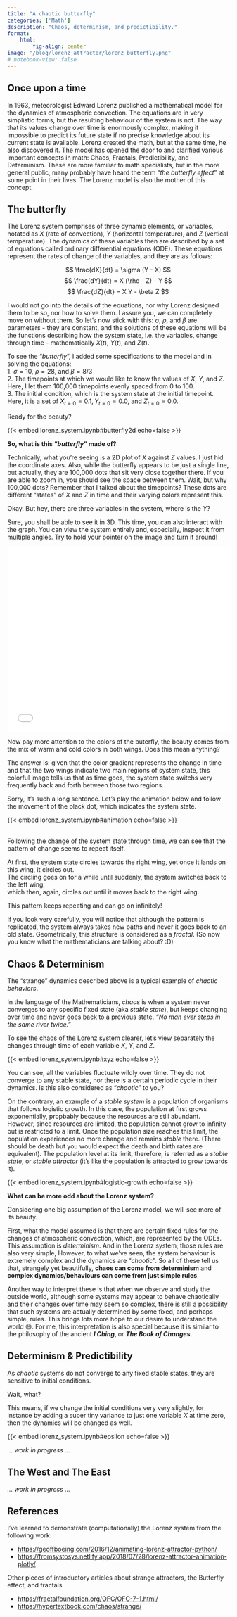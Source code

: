 ```yaml
---
title: "A chaotic butterfly"
categories: ['Math']
description: "Chaos, determinism, and predictibility."
format:
    html:
        fig-align: center
image: "/blog/lorenz_attractor/lorenz_butterfly.png"
# notebook-view: false
---
```


## Once upon a time

In 1963, meteorologist Edward Lorenz published a mathematical model for the dynamics of atmospheric convection. The equations are in very simplistic forms, but the resulting behaviour of the system is not. The way that its values change over time is enormously complex, making it impossible to predict its future state if no precise knowledge about its current state is available. Lorenz created the math, but at the same time, he also discovered it. The model has opened the door to and clarified various important concepts in math: Chaos, Fractals, Predictibility, and Determinism. These are more familiar to math specialists, but in the more general public, many probably have heard the term "*the butterfly effect*" at some point in their lives. The Lorenz model is also the mother of this concept.

## The butterfly

The Lorenz system comprises of three dynamic elements, or variables, notated as $X$ (rate of convection), $Y$ (horizontal temperature), and $Z$ (vertical temperature). The dynamics of these variables then are described by a set of equations called ordinary differential equations (ODE). These equations represent the rates of change of the variables, and they are as follows:

$$ 
\frac{dX}{dt} = \sigma (Y - X)
$$
$$
\frac{dY}{dt} = X (\rho - Z) - Y
$$
$$
\frac{dZ}{dt} = X Y - \beta Z
$$

I would not go into the details of the equations, nor why Lorenz designed them to be so, nor how to solve them. I assure you, we can completely move on without them. So let's now stick with this: $\sigma$, $\rho$, and $\beta$ are parameters - they are constant, and the solutions of these equations will be the functions describing how the system state, i.e. the variables, change through time - mathematically $X(t)$, $Y(t)$, and $Z(t)$.

To see the "*butterfly*", I added some specifications to the model and in solving the equations: <br>
1. $\sigma=10$, $\rho=28$, and $\beta=8/3$ <br>
2. The timepoints at which we would like to know the values of $X$, $Y$, and $Z$. Here, I let them 100,000 timepoints evenly spaced from 0 to 100. <br>
3. The initial condition, which is the system state at the initial timepoint. Here, it is a set of $X_{t=0} = 0.1, Y_{t=0}=0.0$, and $Z_{t=0}=0.0$.

Ready for the beauty?

{{< embed lorenz_system.ipynb#butterfly2d echo=false >}}

**So, what is this "*butterfly*" made of?**

Technically, what you're seeing is a 2D plot of $X$ against $Z$ values. I just hid the coordinate axes. Also, while the butterfly appears to be just a single line, but actually, they are 100,000 dots that sit very close together there. If you are able to zoom in, you should see the space between them. Wait, but why 100,000 dots? Remember that I talked about the timepoints? These dots are different "states" of $X$ and $Z$ in time and their varying colors represent this.

Okay. But hey, there are three variables in the system, where is the $Y$? 

Sure, you shall be able to see it in 3D. This time, you can also interact with the graph. You can view the system entirely and, especially, inspect it from multiple angles. Try to hold your pointer on the image and turn it around!

<!-- {{< embed lorenz_system.ipynb#butterfly3d echo=false >}} -->

<p align="center"><iframe width="510" height="420" frameborder="0" seamless="seamless" src="./butterfly3d.html"></iframe>

Now pay more attention to the colors of the buterfly, the beauty comes from the mix of warm and cold colors in both wings. Does this mean anything?

The answer is: given that the color gradient represents the change in time and that the two wings indicate two main regions of system state, this colorful image tells us that as time goes, the system state switchs very frequently back and forth between those two regions. 

Sorry, it's such a long sentence. Let's play the animation below and follow the movement of the black dot, which indicates the system state.

{{< embed lorenz_system.ipynb#animation echo=false >}}

<br>
Following the change of the system state through time, we can see that the pattern of change seems to repeat itself. 

At first, the system state circles towards the right wing, yet once it lands on this wing, it circles out. <br>
The circling goes on for a while until suddenly, the system switches back to the left wing, <br>
which then, again, circles out until it moves back to the right wing. <br>

This pattern keeps repeating and can go on infinitely! 

If you look very carefully, you will notice that although the pattern is replicated, the system always takes new paths and never it goes back to an old state. Geometrically, this structure is considered as a _fractal_. (So now you know what the mathematicians are talking about? :D)

## Chaos & Determinism

The "strange" dynamics described above is a typical example of _chaotic behaviors_.

In the language of the Mathematicians, _chaos_ is when a system never converges to any specific fixed state (aka _stable state_), but keeps changing over time and never goes back to a previous state. _"No man ever steps in the same river twice."_

To see the chaos of the Lorenz system clearer, let's view separately the changes through time of each variable $X$, $Y$, and $Z$.

{{< embed lorenz_system.ipynb#xyz echo=false >}}

You can see, all the variables fluctuate wildly over time. They do not converge to any stable state, nor there is a certain periodic cycle in their dynamics. Is this also considered as "_chaotic_" to you?

On the contrary, an example of a _stable system_ is a population of organisms that follows logistic growth. In this case, the population at first grows exponentially, propbably because the resources are still abundant. However, since resources are limited, the population cannot grow to infinity but is restricted to a limit. Once the population size reaches this limit, the population experiences no more change and remains _stable_ there. (There should be death but you would expect the death and birth rates are equivalent). The population level at its limit, therefore, is referred as a _stable state_, or _stable attractor_ (it's like the population is attracted to grow towards it).

{{< embed lorenz_system.ipynb#logistic-growth echo=false >}}

**What can be more odd about the Lorenz system?**

Considering one big assumption of the Lorenz model, we will see more of its beauty. 

First, what the model assumed is that there are certain fixed rules for the changes of atmospheric convection, which, are represented by the ODEs. This assumption is _determinism_. And in the Lorenz system, those rules are also very simple, However, to what we've seen, the system behaviour is extremely complex and the dynamics are "_chaotic_". So all of these tell us that, strangely yet beautifully, **chaos can come from determinism** and **complex dynamics/behaviours can come from just simple rules**.

Another way to interpret these is that when we observe and study the outside world, although some systems may appear to behave chaotically and their changes over time may seem so complex, there is still a possibility that such systems are actually determined by some fixed, and perhaps simple, rules. This brings lots more hope to our desire to understand the world 😄. For me, this interpretation is also special because it is similar to the philosophy of the ancient **_I Ching_**, or **_The Book of Changes_**. 

## Determinism & Predictibility

As _chaotic_ systems do not converge to any fixed stable states, they are sensitive to initial conditions. 

Wait, what?

This means, if we change the initial conditions very very slightly, for instance by adding a super tiny variance to just one variable $X$ at time zero, then the dynamics will be changed as well. 

{{< embed lorenz_system.ipynb#epsilon echo=false >}}

*... work in progress ...*

<!-- Complex dynamics obstruct predictions. It is absolutely certain that if a system is _deterministic_ and defined by a constant set of rules, then we sure can predict its future once we know exactly two things: (1) the rules dictating and (2) the system's current or past states. However, even assuming that we already have the (1) condition, it's still practically impossible to have perfectly precise measurements for the (2) condition. And this, is a problem that comes with predictibilities of _chaotic_ systems. -->

## The West and The East

*... work in progress ...*

## References

I've learned to demonstrate (computationally) the Lorenz system from the following work:

- <https://geoffboeing.com/2016/12/animating-lorenz-attractor-python/>
- <https://fromsystosys.netlify.app/2018/07/28/lorenz-attractor-animation-plotly/>

Other pieces of introductory articles about strange attractors, the Butterfly effect, and fractals

- <https://fractalfoundation.org/OFC/OFC-7-1.html/>
- <https://hypertextbook.com/chaos/strange/>
